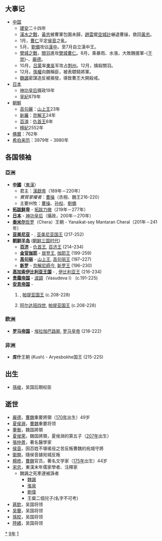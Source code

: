 {{yearTOC|219|东汉'''[[建安_(汉献帝)|建安]]二十四年'''}}

== 大事记 ==
*[[中国|中国]]
**[[建安_(东汉)|建安]]二十四年
**[[漢水之戰|漢水之戰]]，[[黃忠|黃忠]]被曹軍包圍未歸，[[趙雲|趙雲]]擺[[空城計|空城計]]嚇退曹操，救回[[黃忠|黃忠]]。
**1月，[[曹仁|曹仁]]平定[[侯音|侯音]]之亂。
**5月，[[劉備|劉備]]攻佔[[漢中郡|漢中]]。至7月自立漢中王。
**[[樊城之戰|樊城之戰]]，[[關羽|關羽]]進攻[[樊城|樊城]][[曹仁|曹仁]]。8月，乘暴雨、水漲，大敗魏援軍-{[[于禁|于禁]]}-、[[龐德|龐德]]。
**10月，[[吕蒙|吕蒙]]率[[孫吳|東吳]]军攻占[[荆州_(古代)|荆州]]。12月，擒殺關羽。
**12月，[[孫權|孫權]]向魏稱臣，被表驃騎將軍。
** [[魏諷|魏諷]]密謀造反被揭發，導致曹丕大開殺戒。
* [[日本年號列表|日本]]
** [[神功皇后|神功皇后]]摄政19年
** [[神武天皇即位紀元|皇紀]]879年
* [[朝鮮年號列表|朝鮮]]
** [[高句麗|高句麗]]：[[山上王|山上王]]23年
** [[新羅|新羅]]：[[奈解尼師今|奈解王]]24年
** [[百済|百済]]：[[仇首王|仇首王]]6年
** [[檀君紀元|檀紀]]2552年
* [[佛曆|佛曆]]：762年
* [[希伯來曆|希伯来历]]：3979年 - 3980年

== 各国领袖 ==
=== 亞洲 ===
*'''[[中國|中國]]'''（[[東漢|東漢]]）
**君主：[[漢獻帝|漢獻帝]]（189年－220年）
**''實質掌權者''：[[曹操|曹操]]（丞相、魏王216-220）
**主要州牧：[[曹操|曹操]]、[[孙权|孙权]]、[[劉備|劉備]]
*'''[[拓跋鲜卑|拓跋鲜卑]]''' - [[拓跋力微|拓跋力微]]（219年－277年）
*'''[[日本|日本]]''' - [[神功皇后|神功皇后]]（攝政，200年－270年）
*'''[[泰米尔人|泰米尔]]'''[[哲罗|哲罗]]（Chera）王朝 - Yanaikat-sey Mantaran Cheral（201年－241年）
*'''[[亚美尼亚|亚美尼亚]]''' - {{link-en|Tiridates二世|Tiridates II of Armenia}}, [[亚美尼亚君主列表|亚美尼亚国王]] (217-252)
*'''[[朝鲜半岛|朝鲜半岛]]''' ([[朝鲜三国时代|朝鲜三国时代]])
**'''[[百济|百济]]''' - [[仇首王|仇首王]], [[百濟君主列表|百济王]] (214–234)
**'''[[金官伽倻|金官伽耶]]''' - [[居登王|居登王]], [[金官伽倻|伽耶王]] (199-259)
**'''[[高句丽|高句丽]]''' - [[山上王|山上王]], [[高句丽君主列表|高句丽王]] (197–227)
**'''[[新罗|新罗]]''' - [[奈解尼師今|奈解尼師今]], [[新羅君主列表|新罗王]] (196–230)
*'''[[高加索伊比利亚王国|高加索伊比利亚王国]]''' - {{link-en|Vache of Iberia|Vache of Iberia}}, [[格鲁吉亚君主列表|伊比利亚王]] (216-234)
*'''[[贵霜帝国|贵霜帝国]]''' - [[波調|波調]]（Vasudeva I） (c.191-225)
*'''[[安息帝国|安息帝国]]''' - 
*#{{link-en|Vologases六世|Vologases VI of Parthia}}, [[伊朗君主列表|帕提亚国王]] (c.208-228)
*#[[阿尔达班四世|阿尔达班四世]], [[伊朗君主列表|帕提亚国王]] (c.208-228)

=== 欧洲 ===
*'''[[罗马帝国|罗马帝国]]''' - [[埃拉伽巴路斯|埃拉伽巴路斯]], [[罗马皇帝|罗马皇帝]] (218-222)

=== 非洲 ===
*'''库什'''王朝 (Kush) - Aryesbokhe国王 (215-225)

== 出生 ==
*[[孫峻|孫峻]]，吴国后期权臣

== 逝世 ==
{{Wikisource year mention}}
*[[庞德_(三国)|龐德]]，[[曹魏|曹魏]]重要將領（[[170年|170年]]出生）49岁
*[[夏侯淵|夏侯淵]]，[[曹魏|曹魏]]重要将领
*[[董衡|董衡]]，魏国將領
*[[夏侯荣|夏侯荣]]，魏国將領，夏侯淵的第五子（[[207年|207年]]出生）
*[[張仲景|張仲景]]，著名醫學家
*[[侯音|侯音]]，因百姓不堪徭役之苦反叛曹魏的宛城守將
*[[衛開|衛開]]，隨侯音據宛城反叛
*[[楊修|楊修]]，[[曹魏|曹魏]]官员，著名文学家（[[175年|175年]]出生）44岁
*[[宋忠|宋忠]]，東漢末年儒家學者、注釋家
**魏諷之死牽連被誅者
***[[魏諷|魏諷]]
***[[張泉|張泉]]
***[[劉偉|劉偉]]
***王粲二個兒子(名字不可考)
*[[蔣欽|蔣欽]]，吴国将领
*[[吴蘭|吴蘭]]，吴国将领
*[[孫皎|孫皎]]，吴国将领
*[[陸績|陸績]]，吴国将领

[[Category:219年|*]]
[[Category:210年代|9年]]
[[Category:3世纪各年|1]]